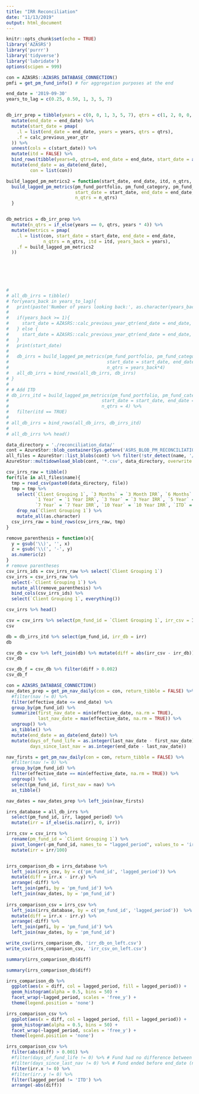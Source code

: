 ```yaml
---
title: "IRR Reconciliation"
date: "11/13/2019"
output: html_document
---
```


```r
knitr::opts_chunk$set(echo = TRUE)
library('AZASRS')
library('purrr')
library('tidyverse')
library('lubridate')
options(scipen = 999)
```


```r
con = AZASRS::AZASRS_DATABASE_CONNECTION()
pmfi = get_pm_fund_info() # for aggregation purposes at the end

end_date = '2019-09-30'
years_to_lag = c(0.25, 0.50, 1, 3, 5, 7)


db_irr_prep = tibble(years = c(0, 0, 1, 3, 5, 7), qtrs = c(1, 2, 0, 0, 0, 0)) %>%
  mutate(end_date = end_date) %>%
  mutate(start_date = pmap(
    .l = list(end_date = end_date, years = years, qtrs = qtrs),
    .f = calc_previous_year_qtr
  )) %>%
  unnest(cols = c(start_date)) %>%
  mutate(itd = FALSE) %>%
  bind_rows(tibble(years=0, qtrs=0, end_date = end_date, start_date = as_date("1900-12-31"), itd = TRUE)) %>%
  mutate(end_date = as_date(end_date),
         con = list(con))

build_lagged_pm_metrics2 = function(start_date, end_date, itd, n_qtrs, con, years_back){
  build_lagged_pm_metrics(pm_fund_portfolio, pm_fund_category, pm_fund_id,
                          start_date = start_date, end_date = end_date, itd=itd,
                          n_qtrs = n_qtrs)
  }


db_metrics = db_irr_prep %>%
  mutate(n_qtrs = if_else(years == 0, qtrs, years * 4)) %>%
  mutate(metrics = pmap(
    .l = list(con, start_date = start_date, end_date = end_date, 
              n_qtrs = n_qtrs, itd = itd, years_back = years),
    .f = build_lagged_pm_metrics2
  ))

  

  
  

# 
# all_db_irrs = tibble()
# for(years_back in years_to_lag){
#   print(paste('Number of years looking back:', as.character(years_back)))
# 
#   if(years_back >= 1){
#     start_date = AZASRS::calc_previous_year_qtr(end_date = end_date, years = years_back)
#   } else {
#     start_date = AZASRS::calc_previous_year_qtr(end_date = end_date, qtrs = 4*years_back)
#   }
#   print(start_date)
# 
#   db_irrs = build_lagged_pm_metrics(pm_fund_portfolio, pm_fund_category, pm_fund_id,
#                                     start_date = start_date, end_date = end_date, itd=FALSE,
#                                     n_qtrs = years_back*4)
#   all_db_irrs = bind_rows(all_db_irrs, db_irrs)
# }
# 
# # Add ITD
# db_irrs_itd = build_lagged_pm_metrics(pm_fund_portfolio, pm_fund_category, pm_fund_id,
#                                   start_date = start_date, end_date = end_date, itd=TRUE,
#                                   n_qtrs = 4) %>%
#   filter(itd == TRUE)
# 
# all_db_irrs = bind_rows(all_db_irrs, db_irrs_itd)
# 
# all_db_irrs %>% head()
```


```r
data_directory = './reconciliation_data/'
cont = AzureStor::blob_container(Sys.getenv('ASRS_BLOB_PM_RECONCILIATION'), key = Sys.getenv('ASRS_BLOB_KEY'))
all_files = AzureStor::list_blobs(cont) %>% filter(!str_detect(name, '/'))
AzureStor::multidownload_blob(cont, '*.csv', data_directory, overwrite = TRUE)

csv_irrs_raw = tibble()
for(file in all_files$name){
  tmp = read_csv(paste0(data_directory, file)) 
  tmp = tmp %>%
    select(`Client Grouping 1`, `3 Months` = `3 Month IRR`, `6 Months` = `6 Month IRR`,
           `1 Year` = `1 Year IRR`, `3 Year` = `3 Year IRR`, `5 Year` = `5 Year IRR`, 
           `7 Year` = `7 Year IRR`, `10 Year` = `10 Year IRR`, `ITD` = `ITD IRR`) %>%
    drop_na(`Client Grouping 1`) %>%
    mutate_all(as.character)
  csv_irrs_raw = bind_rows(csv_irrs_raw, tmp)
}

remove_parenthesis = function(x){
  y = gsub('\\)', '', x)
  z = gsub('\\(', '-', y)
  as.numeric(z)
}
# remove parentheses
csv_irrs_ids = csv_irrs_raw %>% select(`Client Grouping 1`)
csv_irrs = csv_irrs_raw %>% 
  select(-`Client Grouping 1`) %>% 
  mutate_all(remove_parenthesis) %>% 
  bind_cols(csv_irrs_ids) %>%
  select(`Client Grouping 1`, everything())

csv_irrs %>% head()
```

```r
csv = csv_irrs %>% select(pm_fund_id = `Client Grouping 1`, irr_csv = ITD) %>% mutate(irr_csv = irr_csv/100)
csv
```


```r
db = db_irrs_itd %>% select(pm_fund_id, irr_db = irr)
db
```


```r
csv_db = csv %>% left_join(db) %>% mutate(diff = abs(irr_csv - irr_db))
csv_db
```

```r
csv_db_f = csv_db %>% filter(diff > 0.002)
csv_db_f
```


```r
con = AZASRS_DATABASE_CONNECTION()
nav_dates_prep = get_pm_nav_daily(con = con, return_tibble = FALSE) %>%
  #filter(nav != 0) %>%
  filter(effective_date <= end_date) %>%
  group_by(pm_fund_id) %>%
  summarize(first_nav_date = min(effective_date, na.rm = TRUE),
            last_nav_date = max(effective_date, na.rm = TRUE)) %>%
  ungroup() %>%
  as_tibble() %>%
  mutate(end_date = as_date(end_date)) %>%
  mutate(days_of_fund_life = as.integer(last_nav_date - first_nav_date),
         days_since_last_nav = as.integer(end_date - last_nav_date))

nav_firsts = get_pm_nav_daily(con = con, return_tibble = FALSE) %>%
  #filter(nav != 0) %>%
  group_by(pm_fund_id) %>%
  filter(effective_date == min(effective_date, na.rm = TRUE)) %>%
  ungroup() %>%
  select(pm_fund_id, first_nav = nav) %>%
  as_tibble()

nav_dates = nav_dates_prep %>% left_join(nav_firsts)

```



```r
irrs_database = all_db_irrs %>% 
  select(pm_fund_id, irr, lagged_period) %>% 
  mutate(irr = if_else(is.na(irr), 0, irr))

irrs_csv = csv_irrs %>% 
  rename(pm_fund_id = `Client Grouping 1`) %>%
  pivot_longer(-pm_fund_id, names_to = "lagged_period", values_to = 'irr') %>%
  mutate(irr = irr/100)


irrs_comparison_db = irrs_database %>%
  left_join(irrs_csv, by = c('pm_fund_id', 'lagged_period')) %>%
  mutate(diff = irr.x - irr.y) %>%
  arrange(-diff) %>%
  left_join(pmfi, by = 'pm_fund_id') %>%
  left_join(nav_dates, by = 'pm_fund_id')
  
irrs_comparison_csv = irrs_csv %>%
  left_join(irrs_database, by = c('pm_fund_id', 'lagged_period'))  %>%
  mutate(diff = irr.x - irr.y) %>%
  arrange(-diff) %>%
  left_join(pmfi, by = 'pm_fund_id') %>%
  left_join(nav_dates, by = 'pm_fund_id')

write_csv(irrs_comparison_db, 'irr_db_on_left.csv')
write_csv(irrs_comparison_csv, 'irr_csv_on_left.csv')
```


```r
summary(irrs_comparison_db$diff)
```


```r
summary(irrs_comparison_db$diff)
```


```r
irrs_comparison_db %>%
  ggplot(aes(x = diff, col = lagged_period, fill = lagged_period)) + 
  geom_histogram(alpha = 0.5, bins = 50) + 
  facet_wrap(~lagged_period, scales = 'free_y') + 
  theme(legend.position = 'none')
```



```r
irrs_comparison_csv %>%
  ggplot(aes(x = diff, col = lagged_period, fill = lagged_period)) + 
  geom_histogram(alpha = 0.5, bins = 50) + 
  facet_wrap(~lagged_period, scales = 'free_y') + 
  theme(legend.position = 'none')
```


```r
irrs_comparison_csv %>%
  filter(abs(diff) > 0.001) %>%
  #filter(days_of_fund_life != 0) %>% # Fund had no difference between start and end date
  #filter(days_since_last_nav != 0) %>% # Fund ended before end_date (non-zero nav date)
  filter(irr.x != 0) %>%
  #filter(irr.y != 0) %>%
  filter(lagged_period != 'ITD') %>%
  arrange(-abs(diff))
```


